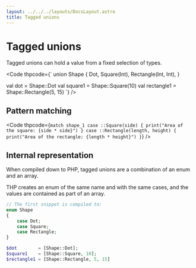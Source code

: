 ```yaml
---
layout: ../../../layouts/DocsLayout.astro
title: Tagged unions
---
```


# Tagged unions

Tagged unions can hold a value from a fixed selection of types.

<Code thpcode={`
union Shape
{
    Dot,
    Square(Int),
    Rectangle(Int, Int),
}

val dot        = Shape::Dot
val square1    = Shape::Square(10)
val rectangle1 = Shape::Rectangle(5, 15)
`} />

## Pattern matching

<Code thpcode={`
match shape_1
case ::Square(side)
{
    print("Area of the square: {side * side}")
}
case ::Rectangle(length, height)
{
    print("Area of the rectangle: {length * height}")
}
`} />

## Internal representation

When compiled down to PHP, tagged unions are a combination of an enum and an array.

THP creates an enum of the same name and with the same cases, and the values
are contained as part of an array.


```php
// The first snippet is compiled to:
enum Shape
{
    case Dot;
    case Square;
    case Rectangle;
}

$dot        = [Shape::Dot];
$square1    = [Shape::Square, 10];
$rectangle1 = [Shape::Rectangle, 5, 15]
```

